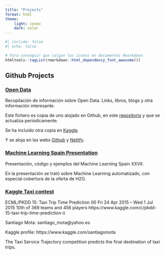 ```yaml
---
title: "Projects"
format: html
theme:
    light: cosmo
    dark: solar
---
```


```r
#| include: false
#| echo: false

# Para conseguir que salgan los iconos en documentos Rmarkdown
htmltools::tagList(rmarkdown::html_dependency_font_awesome())
```

## Github Projects


### [Open Data](https://github.com/santiagomota/Open_Data)

Recopilación de información sobre Open Data. Links, libros, blogs y otra información interesante.

Este fichero es copia de uno alojado en Github, en este [repositorio](https://github.com/santiagomota/Open_Data) y que se actualiza periódicamente. 

Se ha incluido otra copia en [Kaggle](https://www.kaggle.com/code/santiagomota/open-data-links/).

Y se aloja en las webs [Github](https://santiagomota.github.io/Open_Data/) y [Netlify](https://open-data-pages.netlify.app/).


### [Machine Learning Spain Presentation](https://github.com/santiagomota/Machine_Learning_Spain)

Presentación, código y ejemplos del Machine Learning Spain XXVII.

En la presentación se trató sobre Machine Learning automatizado, con especial cobertura de la oferta de H2O.


### [Kaggle Taxi contest](https://github.com/santiagomota/kaggle-taxi-II)

ECML/PKDD 15: Taxi Trip Time Prediction (II) Fri 24 Apr 2015 – Wed 1 Jul 2015 10th of 369 teams and 456 players https://www.kaggle.com/c/pkdd-15-taxi-trip-time-prediction-ii

Santiago Mota: santiago_mota@yahoo.es

Kaggle profile: https://www.kaggle.com/santiagomota

The Taxi Service Trajectory competition predicts the final destination of taxi trips.
